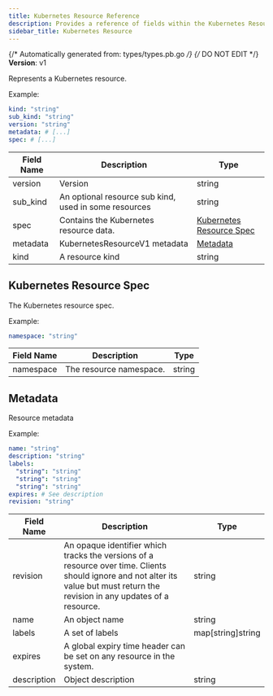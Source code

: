 ```yaml
---
title: Kubernetes Resource Reference
description: Provides a reference of fields within the Kubernetes Resource resource, which you can manage with tctl.
sidebar_title: Kubernetes Resource
---
```

{/* Automatically generated from: types/types.pb.go */}
{/* DO NOT EDIT */}
**Version**: v1

Represents a Kubernetes resource.

Example:

```yaml
kind: "string"
sub_kind: "string"
version: "string"
metadata: # [...]
spec: # [...]
```
|Field Name|Description|Type|
|---|---|---|
|version|Version|string|
|sub_kind|An optional resource sub kind, used in some resources|string|
|spec|Contains the Kubernetes resource data.|[Kubernetes Resource Spec](#kubernetes-resource-spec)|
|metadata|KubernetesResourceV1 metadata|[Metadata](#metadata)|
|kind|A resource kind|string|

## Kubernetes Resource Spec

The Kubernetes resource spec.


Example:

```yaml
namespace: "string"
```

|Field Name|Description|Type|
|---|---|---|
|namespace|The resource namespace.|string|

## Metadata

Resource metadata


Example:

```yaml
name: "string"
description: "string"
labels: 
  "string": "string"
  "string": "string"
  "string": "string"
expires: # See description
revision: "string"
```

|Field Name|Description|Type|
|---|---|---|
|revision|An opaque identifier which tracks the versions of a resource over time. Clients should ignore and not alter its value but must return the revision in any updates of a resource.|string|
|name|An object name|string|
|labels|A set of labels|map[string]string|
|expires|A global expiry time header can be set on any resource in the system.||
|description|Object description|string|

